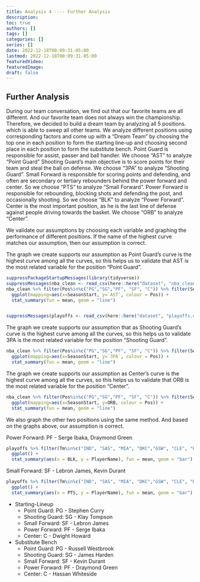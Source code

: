 ```yaml
---
title: Analysis 4 ---- Further Analysis
description:
toc: true
authors: []
tags: []
categories: []
series: []
date: 2022-12-18T00:09:31-05:00
lastmod: 2022-12-18T00:09:31-05:00
featuredVideo:
featuredImage:
draft: false
---
```


## Further Analysis

During our team conversation, we find out that our favorite teams are all different. And our favorite team does not always win the championship. Therefore, we decided to build a dream team by analyzing all 5 positions. which is able to sweep all other teams. We analyze different positions using corresponding factors and come up with a “Dream Team” by choosing the top one in each position to form the starting line-up and choosing second place in each position to form the substitute bench. 
	Point Guard is responsible for assist, passer and ball handler. We choose “AST” to analyze “Point Guard”
	Shooting Guard’s main objective is to score points for their team and steal the ball on defense. We choose “3PA” to analyze “Shooting Guard”.
	Small Forward is responsible for scoring points and defending, and often are secondary or tertiary rebounders behind the power forward and center. So we choose “PTS” to analyze “Small Forward”.
	Power Forward is responsible for rebounding, blocking shots and defending the post, and occasionally shooting. So we choose “BLK” to analyze “Power Forward”.
	Center is the most important position, as he is the last line of defense against people driving towards the basket. We choose “ORB” to analyze “Center”. 
 
We validate our assumptions by choosing each variable and graphing the performance of different positions. If the name of the highest curve matches our assumption, then our assumption is correct.
 
The graph we create supports our assumption as Point Guard’s curve is the highest curve among all the curves, so this helps us to validate that AST is the most related variable for the position “Point Guard”.

```r
suppressPackageStartupMessages(library(tidyverse))
suppressMessages(nba_clean <- read_csv(here::here("dataset", "nba_clean.csv")))
nba_clean %>% filter(Pos%in%c("PG","SG","PF", "SF", "C")) %>% filter(SeasonStart%in%c("2011","2012","2013","2014","2015","2016")) %>%
  ggplot(mapping=aes(x=SeasonStart, y=`AST`, colour = Pos)) +
  stat_summary(fun = mean, geom = "line")


suppressMessages(playoffs <- read_csv(here::here("dataset", "playoffs.csv")))
```

The graph we create supports our assumption that as Shooting Guard’s curve is the highest curve among all the curves, so this helps us to validate 3PA is the most related variable for the position “Shooting Guard”. 

```r
nba_clean %>% filter(Pos%in%c("PG","SG","PF", "SF", "C")) %>% filter(SeasonStart%in%c("2011","2012","2013","2014","2015","2016")) %>%
  ggplot(mapping=aes(x=SeasonStart, y=`3PA`, colour = Pos)) +
  stat_summary(fun = mean, geom = "line")
```

The graph we create supports our assumption as Center’s curve is the highest curve among all the curves, so this helps us to validate that ORB is the most related variable for the position “Center”.

```r
nba_clean %>% filter(Pos%in%c("PG","SG","PF", "SF", "C")) %>% filter(SeasonStart%in%c("2011","2012","2013","2014","2015","2016")) %>%
  ggplot(mapping=aes(x=SeasonStart, y=ORB, colour = Pos)) +
  stat_summary(fun = mean, geom = "line")
```

We also graph the other two positions using the same method. And based on the graphs above, our assumption is correct.


Power Forward: PF - Serge Ibaka, Draymond Green
```r
playoffs %>% filter(Tm%in%c("IND", "SAS", "MIA", "OKC","GSW", "CLE", "HOU", "ATL", "BOS")) %>% filter(Pos == "PF") %>% 
  ggplot() +
  stat_summary(aes(x = BLK, y = PlayerName), fun = mean, geom = "bar")
```

Small Forward: SF - Lebron James, Kevin Durant
```r
playoffs %>% filter(Tm%in%c("IND", "SAS", "MIA", "OKC","GSW", "CLE", "HOU", "ATL", "BOS")) %>% filter(Pos == "SF") %>% 
  ggplot() +
  stat_summary(aes(x = PTS, y = PlayerName), fun = mean, geom = "bar")
```



* Starting-Lineup
  * Point Guard: PG - Stephen Curry
  * Shooting Guard: SG - Klay Tompson
  * Small Forward: SF - Lebron James
  * Power Forward: PF - Serge Ibaka
  * Center: C - Dwight Howard

* Substitute Bench
  * Point Guard: PG - Russell Westbrook
  * Shooting Guard: SG - James Harden
  * Small Forward: SF - Kevin Durant
  * Power Forward: PF - Draymond Green
  * Center: C - Hassan Whiteside

